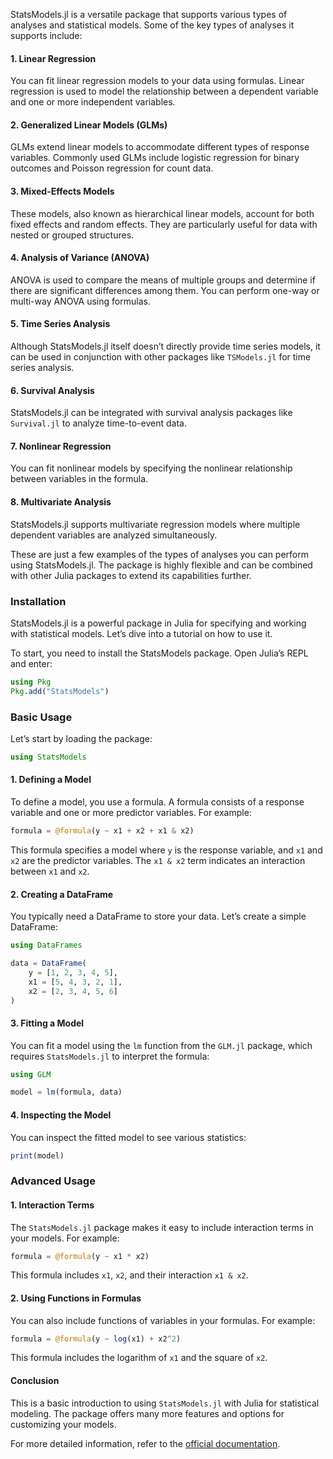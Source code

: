 StatsModels.jl is a versatile package that supports various types of analyses and statistical models. Some of the key types of analyses it supports include:

#### 1. Linear Regression
You can fit linear regression models to your data using formulas. Linear regression is used to model the relationship between a dependent variable and one or more independent variables.

#### 2. Generalized Linear Models (GLMs)
GLMs extend linear models to accommodate different types of response variables. Commonly used GLMs include logistic regression for binary outcomes and Poisson regression for count data.

#### 3. Mixed-Effects Models
These models, also known as hierarchical linear models, account for both fixed effects and random effects. They are particularly useful for data with nested or grouped structures.

#### 4. Analysis of Variance (ANOVA)
ANOVA is used to compare the means of multiple groups and determine if there are significant differences among them. You can perform one-way or multi-way ANOVA using formulas.

#### 5. Time Series Analysis
Although StatsModels.jl itself doesn't directly provide time series models, it can be used in conjunction with other packages like `TSModels.jl` for time series analysis.

#### 6. Survival Analysis
StatsModels.jl can be integrated with survival analysis packages like `Survival.jl` to analyze time-to-event data.

#### 7. Nonlinear Regression
You can fit nonlinear models by specifying the nonlinear relationship between variables in the formula.

#### 8. Multivariate Analysis
StatsModels.jl supports multivariate regression models where multiple dependent variables are analyzed simultaneously.

These are just a few examples of the types of analyses you can perform using StatsModels.jl. The package is highly flexible and can be combined with other Julia packages to extend its capabilities further.


### Installation

StatsModels.jl is a powerful package in Julia for specifying and working with statistical models. Let's dive into a tutorial on how to use it.


To start, you need to install the StatsModels package. Open Julia's REPL and enter:

```julia
using Pkg
Pkg.add("StatsModels")
```

### Basic Usage

Let's start by loading the package:

```julia
using StatsModels
```

#### 1. Defining a Model

To define a model, you use a formula. A formula consists of a response variable and one or more predictor variables. For example:

```julia
formula = @formula(y ~ x1 + x2 + x1 & x2)
```

This formula specifies a model where `y` is the response variable, and `x1` and `x2` are the predictor variables. The `x1 & x2` term indicates an interaction between `x1` and `x2`.

#### 2. Creating a DataFrame

You typically need a DataFrame to store your data. Let's create a simple DataFrame:

```julia
using DataFrames

data = DataFrame(
    y = [1, 2, 3, 4, 5],
    x1 = [5, 4, 3, 2, 1],
    x2 = [2, 3, 4, 5, 6]
)
```

#### 3. Fitting a Model

You can fit a model using the `lm` function from the `GLM.jl` package, which requires `StatsModels.jl` to interpret the formula:

```julia
using GLM

model = lm(formula, data)
```

#### 4. Inspecting the Model

You can inspect the fitted model to see various statistics:

```julia
print(model)
```

### Advanced Usage

#### 1. Interaction Terms

The `StatsModels.jl` package makes it easy to include interaction terms in your models. For example:

```julia
formula = @formula(y ~ x1 * x2)
```

This formula includes `x1`, `x2`, and their interaction `x1 & x2`.

#### 2. Using Functions in Formulas

You can also include functions of variables in your formulas. For example:

```julia
formula = @formula(y ~ log(x1) + x2^2)
```

This formula includes the logarithm of `x1` and the square of `x2`.

#### Conclusion

This is a basic introduction to using `StatsModels.jl` with Julia for statistical modeling. The package offers many more features and options for customizing your models. 

For more detailed information, refer to the [official documentation](https://github.com/JuliaStats/StatsModels.jl).
